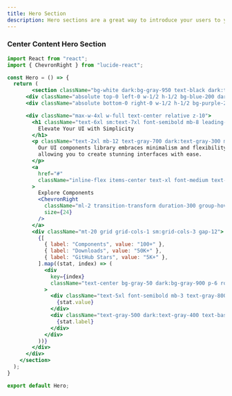 ```yaml
---
title: Hero Section
description: Hero sections are a great way to introduce your users to your product or service.
---
```


### Center Content Hero Section
<Preview>
<CenterContentHeroSection />
</Preview>

```jsx showLineNumbers
import React from "react";
import { ChevronRight } from "lucide-react";

const Hero = () => {
  return (
        <section className="bg-white dark:bg-gray-950 text-black dark:text-white min-h-screen flex items-center justify-center px-6 py-20 relative overflow-hidden">
      <div className="absolute top-0 left-0 w-1/2 h-1/2 bg-blue-200 dark:bg-blue-800 rounded-full filter blur-3xl opacity-20 -translate-x-1/2 -translate-y-1/2"></div>
      <div className="absolute bottom-0 right-0 w-1/2 h-1/2 bg-purple-200 dark:bg-purple-800 rounded-full filter blur-3xl opacity-20 translate-x-1/2 translate-y-1/2"></div>

      <div className="max-w-4xl w-full text-center relative z-10">
        <h1 className="text-6xl sm:text-7xl font-semibold mb-8 leading-[1.1] tracking-tighter text-gray-800 dark:text-white">
          Elevate Your UI with Simplicity
        </h1>
        <p className="text-2xl mb-12 text-gray-700 dark:text-gray-300 max-w-2xl mx-auto font-light tracking-tight">
          Our UI components library embraces minimalism and flexibility,
          allowing you to create stunning interfaces with ease.
        </p>
        <a
          href="#"
          className="inline-flex items-center text-xl font-medium text-blue-700 dark:text-blue-300 hover:text-blue-900 dark:hover:text-blue-200 transition-colors duration-300 ease-in-out group"
        >
          Explore Components
          <ChevronRight
            className="ml-2 transition-transform duration-300 group-hover:translate-x-1"
            size={24}
          />
        </a>
        <div className="mt-20 grid grid-cols-1 sm:grid-cols-3 gap-12">
          {[
            { label: "Components", value: "100+" },
            { label: "Downloads", value: "50K+" },
            { label: "GitHub Stars", value: "5K+" },
          ].map((stat, index) => (
            <div
              key={index}
              className="text-center bg-gray-50 dark:bg-gray-900 p-6 rounded-2xl shadow-sm dark:shadow-none border border-gray-100 dark:border-gray-800 transition-all duration-300 hover:shadow-md"
            >
              <div className="text-5xl font-semibold mb-3 text-gray-800 dark:text-white">
                {stat.value}
              </div>
              <div className="text-gray-500 dark:text-gray-400 text-base tracking-wide font-medium">
                {stat.label}
              </div>
            </div>
          ))}
        </div>
      </div>
    </section>
  );
}

export default Hero;
```